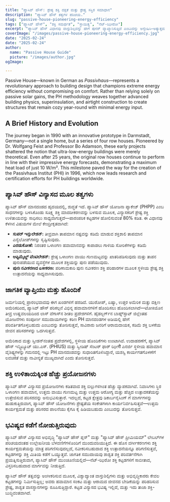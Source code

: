 ```yaml
---
title: "ಪ್ಯಾಸಿವ್ ಹೌಸ್: ಶ್ರೇಷ್ಠ ಶಕ್ತಿ ದಕ್ಷತೆ ಮತ್ತು ಶ್ರೇಷ್ಟ ಸಸ್ಥಿರ ಸಮಾಧಾನ"
description: "ಪ್ಯಾಸಿವ್ ಹೌಸ್ ತತ್ವಗಳ ಪರಿಚಯ."
slug: "passive-house-pioneering-energy-efficiency"
tags: ["ಪ್ಯಾಸಿವ್ ಹೌಸ್", "ಶಕ್ತಿ ಸಮರ್ಥತೆ", "ಸ್ಥಾಯಿತ್ವ", "ನೆಟ್-ಝೀರೋ"]
excerpt: "ಪ್ಯಾಸಿವ್ ಹೌಸ್ ವಿಧಾನವು ವಾಸ್ತುಶಿಲ್ಪವನ್ನು ಹೇಗೆ ಪುನರ್ ವ್ಯಾಖ್ಯಾನಿಸುತ್ತಿದೆ ಎಂಬುದನ್ನು ಅನ್ವೇಷಿಸಿ—ಅತ್ಯುತ್ತಮ ಒಳಾಂಗಣ ಆರಾಮವನ್ನು, ತೀವ್ರವಾಗಿ ಕಡಿಮೆ ಶಕ್ತಿಯ ಬಳಕೆಯನ್ನು ಮತ್ತು ಕಟ್ಟಡದ ಪ್ರಕಾರ ಅಥವಾ ಹವಾಮಾನವನ್ನು ಪರಿಗಣಿಸದೆ ಕಾರ್ಬನ್ ಉತ್ಸರ್ಜನೆಯ ಪ್ರಮುಖ ಕಡಿತವನ್ನು ಒದಗಿಸುತ್ತಿದೆ."
coverImage: "/images/passive-house-pioneering-energy-efficiency.jpg"
date: "2025-02-24"
date: "2025-02-24"
author: 
  name: "Passive House Guide"
  picture: "/images/author.jpg"
ogImage: 

---
```

Passive House—known in German as *Passivhaus*—represents a revolutionary approach to building design that champions extreme energy efficiency without compromising on comfort. Rather than relying solely on passive solar gains, the PH methodology weaves together advanced building physics, superinsulation, and airtight construction to create structures that remain cozy year-round with minimal energy input.

## A Brief History and Evolution

The journey began in 1990 with an innovative prototype in Darmstadt, Germany—not a single home, but a series of four row houses. Pioneered by Dr. Wolfgang Feist and Professor Bo Adamson, these early projects shattered the notion that ultra-low-energy buildings were merely theoretical. Even after 25 years, the original row houses continue to perform in line with their impressive energy forecasts, demonstrating a maximum heat load of just 10 W/m². This milestone paved the way for the creation of the Passivhaus Institut (PHI) in 1996, which now leads research and certification efforts for PH buildings worldwide.
## ಪ್ಯಾಸಿವ್ ಹೌಸ್ ವಿನ್ಯಾಸದ ಮೂಲ ತತ್ವಗಳು

ಪ್ಯಾಸಿವ್ ಹೌಸ್ ಮಾನದಂಡದ ಹೃದಯದಲ್ಲಿ, ಶುದ್ಧತೆ ಇದೆ. ಪ್ಯಾಸಿವ್ ಹೌಸ್ ಯೋಜನಾ ಪ್ಯಾಕೇಜ್ (PHPP) ಎಂಬ ಸಾಧನಗಳನ್ನು ಬಳಸಿಕೊಂಡು ಸೂಕ್ಷ್ಮ ಶಕ್ತಿ ಮಾದರೀಕರಣವನ್ನು ಬಳಸುವ ಮೂಲಕ, ವಿನ್ಯಾಸಕರಿಗೆ ಶ್ರೇಷ್ಟ ಶಕ್ತಿ ಉಳಿತಾಯವನ್ನು ಸಾಧಿಸಲು ಸಾಧ್ಯವಾಗುತ್ತದೆ—ಪಾರಂಪರಿಕ ಕಟ್ಟಡಗಳ ಹೋಲಿಸುವಂತೆ 80% ಕಡಿತ. ಈ ವಿಧಾನವು ಕೆಳಗಿನ ವಿಷಯಗಳ ಮೇಲೆ ಕೇಂದ್ರೀಕೃತವಾಗಿದೆ:
- **ಸುಪರ್ ಇನ್ಸುಲೇಶನ್:** ತೀವ್ರವಾಗಿ ತಾಪಮಾನ ನಷ್ಟವನ್ನು ಕಡಿಮೆ ಮಾಡುವ ಶಕ್ತಿಶಾಲಿ ತಾಪಮಾನ ಎನ್ವೆಲೋಪ್‌ಗಳನ್ನು ಸೃಷ್ಟಿಸುವುದು.
- **ಎರಡುಕೋಣೆ:** ನಿರಂತರ ಒಳಾಂಗಣ ಹವಾಮಾನವನ್ನು ಕಾಪಾಡಲು ಗಾಳಿಯ ಸೋರಿಕೆಗಳನ್ನು ಕಡಿಮೆ ಮಾಡುವುದು.
- **ಆಪ್ಟಿಮೈಜ್ಡ್ ವೆಂಟಿಲೇಶನ್:** ಶ್ರೇಷ್ಠ ಒಳಾಂಗಣ ವಾಯು ಗುಣಮಟ್ಟವನ್ನು ಖಾತರಿಪಡಿಸುವುದು ಮತ್ತು ತಾಪನ ಪುನಃಪಡೆಯುವ ವ್ಯವಸ್ಥೆಗಳ ಮೂಲಕ ಶಕ್ತಿಯನ್ನು ಪುನಃ ಪಡೆಯುವುದು.
- **ಪುನಃ ನವೀಕರಣದ ಏಕೀಕರಣ:** ಪರಿಣಾಮಕಾರಿ ಪುನಃ ನವೀಕರಣ ಶಕ್ತಿ ಪರಿಹಾರಗಳ ಮೂಲಕ ಸ್ಥಳೀಯ ಶ್ರೇಷ್ಟ ಶಕ್ತಿ ಉತ್ಪಾದನೆಯನ್ನು ಸಾಧ್ಯವಾಗಿಸುವುದು.

## ಜಾಗತಿಕ ವ್ಯಾಪ್ತಿಯು ಮತ್ತು ಹೊಂದಿಕೆ

ಜರ್ಮನಿಯಲ್ಲಿ ಪ್ರಾರಂಭವಾದವು ಈಗ ಖಂಡಗಳಿಗೆ ಹರಡಿದೆ. ಯುರೋಪ್, ಏಷ್ಯಾ, ಉತ್ತರ ಅಮೆರಿಕ ಮತ್ತು ದಕ್ಷಿಣ ಅಮೆರಿಕದಿಂದ, ಪ್ಯಾಸಿವ್ ಹೌಸ್ ಪರಿಕಲ್ಪನೆ ವಿಭಿನ್ನ ಹವಾಮಾನಗಳಿಗೆ ಹೊಂದಿಸಲು ಹೊಂದಿಸಲಾಗಿದೆ—ಟೋಕಿಯೊನ ತೀವ್ರ ಉಷ್ಣವಲಯದಿಂದ ಲಾಸ್ ವೆಗಾಸ್‌ನ ಶೀತಲ ಪ್ರದೇಶಗಳಿಗೆ. ಹೈಡಲ್ಬರ್ಗ್‌ನ ಬಾಹ್ನ್‌ಸ್ಟಾಟ್ ಜಿಲ್ಲೆಂತಹ ಯೋಜನೆಗಳು ಸಂಪೂರ್ಣ ಸಮುದಾಯಗಳನ್ನು ಕಠಿಣ PH ಮಾನದಂಡಗಳ ಅಡಿಯಲ್ಲಿ ಹೇಗೆ ಪರಿವರ್ತಿತಗೊಳ್ಳಬಹುದು ಎಂಬುದನ್ನು ತೋರಿಸುತ್ತವೆ, ಸಾವಿರಾರು ಜನರಿಗೆ ಆರಾಮದಾಯಕ, ಕಡಿಮೆ ಶಕ್ತಿ ಬಳಕೆಯ ಜೀವನ ಪರಿಸರಗಳನ್ನು ಒದಗಿಸುತ್ತವೆ.

ಅಮೆರಿಕಾದ ಮತ್ತು ಸ್ವೀಡನ್‌ನಂತಹ ಪ್ರದೇಶಗಳಲ್ಲಿ, ಸ್ಥಳೀಯ ಹೊಂದಿಕೆಗಳು ಉಂಟಾಗಿವೆ. ಉದಾಹರಣೆಗೆ, ಪ್ಯಾಸಿವ್ ಹೌಸ್ ಇನ್ಸ್ಟಿಟ್ಯೂಟ್ ಯು.ಎಸ್. (PHIUS) ಮತ್ತು ಸ್ವೀಡಿಷ್ ಸೆಂಟರ್ ಫಾರ್ ಝೀरो ಎನರ್ಜಿ ಸ್ಥಳೀಯ ಹವಾಮಾನ ವೈಶಿಷ್ಟ್ಯಗಳನ್ನು ಗಮನದಲ್ಲಿ ಇಟ್ಟು PH ಮಾನದಂಡವನ್ನು ಸುಧಾರಿತಗೊಳಿಸಿದ್ದಾರೆ, ಯಶಸ್ವಿ ಕಾರ್ಯಗತಗೊಳಣೆಗೆ ಲವಚಿಕತೆ ಮತ್ತು ನಾವೀನ್ಯತೆ ಮುಖ್ಯವಾಗಿದೆ ಎಂದು ತೋರಿಸುತ್ತವೆ.
## ಶಕ್ತಿ ಉಳಿತಾಯಕ್ಕಿಂತ ಹೆಚ್ಚು ಪ್ರಯೋಜನಗಳು

ಪ್ಯಾಸಿವ್ ಹೌಸ್ ವಿನ್ಯಾಸದ ಪ್ರಯೋಜನಗಳು ಕಡಿತವಾದ ಶಕ್ತಿ ಬಿಲ್ಲುಗಳಿಗಿಂತ ಹೆಚ್ಚು ವ್ಯಾಪಕವಾಗಿವೆ. ನಿವಾಸಿಗಳು ಸ್ಥಿರ ಒಳಾಂಗಣ ಹವಾಮಾನ, ಉತ್ತಮ ವಾಯು ಗುಣಮಟ್ಟ ಮತ್ತು ಉತ್ತಮ ಆರೋಗ್ಯ ಮತ್ತು ಹೆಚ್ಚಿದ ಉತ್ಪಾದಕತೆಯನ್ನು ಉತ್ತೇಜಿಸುವ ಪರಿಸರವನ್ನು ಅನುಭವಿಸುತ್ತಾರೆ. ಇದಲ್ಲದೆ, ಕಟ್ಟಡ ಕ್ಷೇತ್ರವು ಡಿಕಾರ್ಬನೈಸಿಂಗ್ ಗೆ ಮಾರ್ಗಗಳನ್ನು ಹುಡುಕುತ್ತಿರುವಾಗ, ಪ್ಯಾಸಿವ್ ಹೌಸ್ ಯೋಜನೆಗಳು ಶ್ರೇಷ್ಟತೆಯ ಸಂಕೇತಗಳಾಗಿ ಕಾರ್ಯನಿರ್ವಹಿಸುತ್ತವೆ—ಉತ್ತಮ ಕಾರ್ಯಕ್ಷಮತೆ ಮತ್ತು ಪರಿಸರದ ಪಾಲನೆಯು ಕೈಗೂ ಕೈ ಹಿಡಿಯಬಹುದು ಎಂಬುದನ್ನು ತೋರಿಸುತ್ತವೆ.

## ಭವಿಷ್ಯದ ಕಡೆಗೆ ನೋಡುತ್ತಿರುವುದು

ಪ್ಯಾಸಿವ್ ಹೌಸ್ ವಿನ್ಯಾಸದ ಅಭಿವೃದ್ಧಿ "ಪ್ಯಾಸಿವ್ ಹೌಸ್ ಪ್ಲಸ್" ಮತ್ತು "ಪ್ಯಾಸಿವ್ ಹೌಸ್ ಪ್ರೀಮಿಯಮ್" ಲೇಬಲ್‌ಗಳ ಪರಿಚಯದಂತಹ ಉಲ್ಲೇಖನೀಯ ಬೆಳವಣಿಗೆಗಳೊಂದಿಗೆ ಮುಂದುವರಿಯುತ್ತಿದೆ. ಈ ಹೊಸ ವರ್ಗೀಕರಣಗಳು ಶಕ್ತಿ ಕಾರ್ಯಕ್ಷಮತೆಯನ್ನು ಮಾತ್ರ ಪರಿಗಣಿಸುವುದಲ್ಲದೆ, ನವೀಕರಿಸಬಹುದಾದ ಶಕ್ತಿ ಉತ್ಪಾದನೆಯನ್ನೂ ಪರಿಗಣಿಸುತ್ತವೆ, ಕಟ್ಟಡಗಳನ್ನು ಶಕ್ತಿ ಮಿತಿಯ ಕಡೆಗೆ ಒಯ್ಯುತ್ತವೆ. ಜಾಗತಿಕ ಸಮುದಾಯವು ಶಾಶ್ವತ ಶಕ್ತಿ ಪರಿವರ್ತನೆಗಾಗಿ ಪ್ರಯತ್ನಿಸುತ್ತಿರುವಾಗ, ಪ್ಯಾಸಿವ್ ಹೌಸ್ ಮುಂಚೂಣಿಯಲ್ಲಿದೆ—ನೆಟ್-ಝಿರೋ ಶಕ್ತಿ ಕಟ್ಟಡಗಳಿಗೆ ಸಾಬೀತಾದ, ವಿಸ್ತರಿಸಬಹುದಾದ ಮಾರ್ಗವನ್ನು ನೀಡುತ್ತಿದೆ.

ಪ್ಯಾಸಿವ್ ಹೌಸ್ ತತ್ವವನ್ನು ಅಂಗೀಕರಿಸುವ ಮೂಲಕ, ವಿಶ್ವಾದ್ಯಾಂತ ವಾಸ್ತುಶಿಲ್ಪಿಗಳು ಮತ್ತು ಅಭಿವೃದ್ಧಿಕಾರರು ಕೇವಲ ಕಟ್ಟಡಗಳನ್ನು ನಿರ್ಮಿಸುತ್ತಿಲ್ಲ; ಅವರು ಹವಾಮಾನ ಸಂಕಟ ಮತ್ತು ಆರಾಮದ ಜೀವನದ ಬೇಡಿಕೆಯನ್ನು ಪರಿಹರಿಸುವ ಶ್ರೇಷ್ಟ, ಶಾಶ್ವತ ವಾಸಸ್ಥಾನಗಳನ್ನು ರೂಪಿಸುತ್ತಿದ್ದಾರೆ. ಕಟ್ಟಡ ವಿನ್ಯಾಸದ ಭವಿಷ್ಯ ಇಲ್ಲಿದೆ, ಮತ್ತು ಇದು ತಾಜಾ ಶಕ್ತಿ-ಬುದ್ಧಿವಂತವಾಗಿದೆ.
